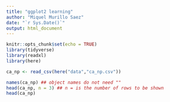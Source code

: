 ```yaml
---
title: "ggplot2 learning"
author: "Miquel Murillo Saez"
date: "`r Sys.Date()`"
output: html_document
---
```


```r
knitr::opts_chunk$set(echo = TRUE)
library(tidyverse)
library(readxl)
library(here)
```

```r
ca_np <- read_csv(here("data","ca_np.csv"))
```

```r
names(ca_np) ## object names do not need ""
head(ca_np, n = 3) ## n = is the number of rows to be shown
head(ca_np)
```
